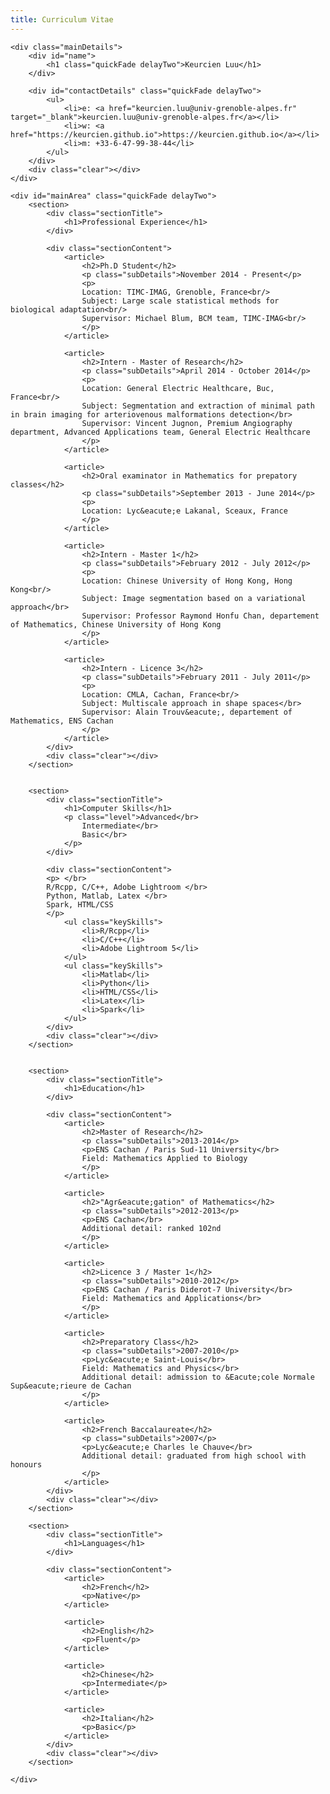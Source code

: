 ```yaml
---
title: Curriculum Vitae
---
```


<!--html_preserve-->

<html>
<head>
<title>Curriculum Vitae</title>

<meta name="viewport" content="width=device-width"/>
<meta name="description" content="The Curriculum Vitae of Keurcien Luu."/>
<meta charset="UTF-8"> 

<link type="text/css" rel="stylesheet" href="css/resume.css">
<link href='http://fonts.googleapis.com/css?family=Rokkitt:400,700|Lato:400,300' rel='stylesheet' type='text/css'>

<!--[if lt IE 9]>
<script src="//html5shiv.googlecode.com/svn/trunk/html5.js"></script>
<![endif]-->
</head>
<body id="top">
<div id="cv" class="instaFade">
	<div class="mainDetails">
		<div id="name">
			<h1 class="quickFade delayTwo">Keurcien Luu</h1>
		</div>
		
		<div id="contactDetails" class="quickFade delayTwo">
			<ul>
				<li>e: <a href="keurcien.luu@univ-grenoble-alpes.fr" target="_blank">keurcien.luu@univ-grenoble-alpes.fr</a></li>
				<li>w: <a href="https://keurcien.github.io">https://keurcien.github.io</a></li>
				<li>m: +33-6-47-99-38-44</li>
			</ul>
		</div>
		<div class="clear"></div>
	</div>
	
	<div id="mainArea" class="quickFade delayTwo">
		<section>
			<div class="sectionTitle">
				<h1>Professional Experience</h1>
			</div>
			
			<div class="sectionContent">
				<article>
					<h2>Ph.D Student</h2>
					<p class="subDetails">November 2014 - Present</p>
					<p>
					Location: TIMC-IMAG, Grenoble, France<br/>
					Subject: Large scale statistical methods for biological adaptation<br/>
					Supervisor: Michael Blum, BCM team, TIMC-IMAG<br/>
					</p>
				</article>
				
				<article>
					<h2>Intern - Master of Research</h2>
					<p class="subDetails">April 2014 - October 2014</p>
					<p>
					Location: General Electric Healthcare, Buc, France<br/>
					Subject: Segmentation and extraction of minimal path in brain imaging for arteriovenous malformations detection</br>
					Supervisor: Vincent Jugnon, Premium Angiography department, Advanced Applications team, General Electric Healthcare
					</p>
				</article>
				
				<article>
					<h2>Oral examinator in Mathematics for prepatory classes</h2>
					<p class="subDetails">September 2013 - June 2014</p>
					<p>
					Location: Lyc&eacute;e Lakanal, Sceaux, France
					</p>
				</article>
				
				<article>
					<h2>Intern - Master 1</h2>
					<p class="subDetails">February 2012 - July 2012</p>
					<p>
					Location: Chinese University of Hong Kong, Hong Kong<br/>
					Subject: Image segmentation based on a variational approach</br>
					Supervisor: Professor Raymond Honfu Chan, departement of Mathematics, Chinese University of Hong Kong
					</p>
				</article>
				
				<article>
					<h2>Intern - Licence 3</h2>
					<p class="subDetails">February 2011 - July 2011</p>
					<p>
					Location: CMLA, Cachan, France<br/>
					Subject: Multiscale approach in shape spaces</br>
					Supervisor: Alain Trouv&eacute;, departement of Mathematics, ENS Cachan
					</p>
				</article>
			</div>
			<div class="clear"></div>
		</section>
		
		
		<section>
			<div class="sectionTitle">
				<h1>Computer Skills</h1>
				<p class="level">Advanced</br>
					Intermediate</br>
					Basic</br>
				</p>
			</div>
			
			<div class="sectionContent">
			<p> </br>
			R/Rcpp, C/C++, Adobe Lightroom </br>
			Python, Matlab, Latex </br>
			Spark, HTML/CSS
			</p>
				<ul class="keySkills">
					<li>R/Rcpp</li>
					<li>C/C++</li>
					<li>Adobe Lightroom 5</li>
				</ul>
				<ul class="keySkills">
					<li>Matlab</li>
					<li>Python</li>
					<li>HTML/CSS</li>
					<li>Latex</li>
					<li>Spark</li>
				</ul>
			</div>
			<div class="clear"></div>
		</section>
		
		
		<section>
			<div class="sectionTitle">
				<h1>Education</h1>
			</div>
			
			<div class="sectionContent">
				<article>
					<h2>Master of Research</h2>
					<p class="subDetails">2013-2014</p>
					<p>ENS Cachan / Paris Sud-11 University</br>
					Field: Mathematics Applied to Biology
					</p>
				</article>
				
				<article>
					<h2>"Agr&eacute;gation" of Mathematics</h2>
					<p class="subDetails">2012-2013</p>
					<p>ENS Cachan</br>
					Additional detail: ranked 102nd
					</p>
				</article>
				
				<article>
					<h2>Licence 3 / Master 1</h2>
					<p class="subDetails">2010-2012</p>
					<p>ENS Cachan / Paris Diderot-7 University</br>
					Field: Mathematics and Applications</br>
					</p>
				</article>
				
				<article>
					<h2>Preparatory Class</h2>
					<p class="subDetails">2007-2010</p>
					<p>Lyc&eacute;e Saint-Louis</br>
					Field: Mathematics and Physics</br>
					Additional detail: admission to &Eacute;cole Normale Sup&eacute;rieure de Cachan
					</p>
				</article>
				
				<article>
					<h2>French Baccalaureate</h2>
					<p class="subDetails">2007</p>
					<p>Lyc&eacute;e Charles le Chauve</br>
					Additional detail: graduated from high school with honours
					</p>
				</article>
			</div>
			<div class="clear"></div>
		</section>
		
		<section>
			<div class="sectionTitle">
				<h1>Languages</h1>
			</div>
			
			<div class="sectionContent">
				<article>
					<h2>French</h2>
					<p>Native</p>
				</article>
				
				<article>
					<h2>English</h2>
					<p>Fluent</p>
				</article>
				
				<article>
					<h2>Chinese</h2>
					<p>Intermediate</p>
				</article>
				
				<article>
					<h2>Italian</h2>
					<p>Basic</p>
				</article>
			</div>
			<div class="clear"></div>
		</section>
		
	</div>
</div>
<script type="text/javascript">
var gaJsHost = (("https:" == document.location.protocol) ? "https://ssl." : "http://www.");
document.write(unescape("%3Cscript src='" + gaJsHost + "google-analytics.com/ga.js' type='text/javascript'%3E%3C/script%3E"));
</script>
<script type="text/javascript">
var pageTracker = _gat._getTracker("UA-3753241-1");
pageTracker._initData();
pageTracker._trackPageview();
</script>
</body>
</html>
<!--/html_preserve-->